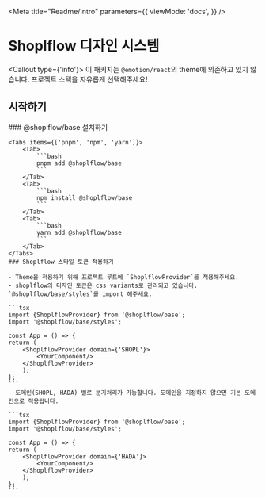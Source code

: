 

<Meta
    title="Readme/Intro"
    parameters={{
        viewMode: 'docs',
    }}
/>


# Shoplflow 디자인 시스템

<Callout type={'info'}>
    이 패키지는 `@emotion/react`의 theme에 의존하고 있지 않습니다. 프로젝트 스택을 자유롭게 선택해주세요!
</Callout>

## 시작하기

<Steps>
    ### @shoplflow/base 설치하기

    <Tabs items={['pnpm', 'npm', 'yarn']}>
        <Tab>
            ```bash
            pnpm add @shoplflow/base
            ```
        </Tab>
        <Tab>
            ```bash
            npm install @shoplflow/base
            ```
        </Tab>
        <Tab>
            ```bash
            yarn add @shoplflow/base
            ```
        </Tab>
    </Tabs>
    ### Shoplflow 스타일 토큰 적용하기

    - Theme을 적용하기 위해 프로젝트 루트에 `ShoplflowProvider`를 적용해주세요.
    - shoplflow의 디자인 토큰은 css variants로 관리되고 있습니다. `@shoplflow/base/styles`를 import 해주세요.

    ```tsx
    import {ShoplflowProvider} from '@shoplflow/base';
    import '@shoplflow/base/styles';

    const App = () => {
    return (
        <ShoplflowProvider domain={'SHOPL'}>
            <YourComponent/>
        </ShoplflowProvider>
        );
    };
    ```
    - 도메인(SHOPL, HADA) 별로 분기처리가 가능합니다. 도메인을 지정하지 않으면 기본 도메인으로 적용됩니다.

    ```tsx
    import {ShoplflowProvider} from '@shoplflow/base';
    import '@shoplflow/base/styles';

    const App = () => {
    return (
        <ShoplflowProvider domain={'HADA'}>
            <YourComponent/>
        </ShoplflowProvider>
        );
    };
    ```

</Steps>







